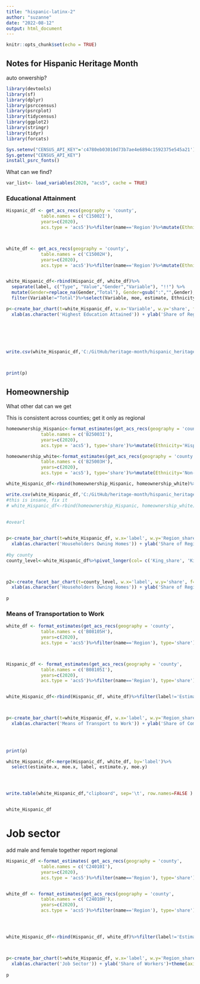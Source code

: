 ```yaml
---
title: "hispanic-latinx-2"
author: "suzanne"
date: "2022-08-12"
output: html_document
---
```


```r
knitr::opts_chunk$set(echo = TRUE)
```

## Notes for Hispanic Heritage Month

auto onwership?

```r
library(devtools)
library(sf)
library(dplyr)
library(psrccensus)
library(psrcplot)
library(tidycensus)
library(ggplot2)
library(stringr)
library(tidyr)
library(forcats)

Sys.setenv("CENSUS_API_KEY"='c4780eb03010d73b7ae4e6894c1592375e545a21')
Sys.getenv("CENSUS_API_KEY")
install_psrc_fonts()

```

What can we find?
```r
var_list<- load_variables(2020, "acs5", cache = TRUE)
```


### Educational Attainment


```r




Hispanic_df <- get_acs_recs(geography = 'county',
             table.names = c('C15002I'),
             years=c(2020),
             acs.type = 'acs5')%>%filter(name=='Region')%>%mutate(Ethnicity='Hispanic/Latinx')



white_df <- get_acs_recs(geography = 'county',
             table.names = c('C15002H'),
             years=c(2020),
             acs.type = 'acs5')%>%filter(name=='Region')%>%mutate(Ethnicity='Non-Hispanic/Latinx White')


white_Hispanic_df<-rbind(Hispanic_df, white_df)%>%
  separate(label, c("Type", "Value","Gender","Variable"), "!!") %>%
  mutate(Gender=replace_na(Gender,"Total"), Gender=gsub(":","",Gender),Variable=replace_na(Variable,"Total")) %>%
  filter(Variable!="Total")%>%select(Variable, moe, estimate, Ethnicity)%>%group_by(Variable,Ethnicity)%>%mutate(sum_est = sum(estimate), moe_grp=moe_sum(moe,sum(estimate))) %>%select(sum_est, moe_grp, Ethnicity,Variable)%>%filter(row_number()==1)%>%group_by(Ethnicity)%>%mutate(sum_Eth=sum(sum_est), moe_Eth=moe_sum(moe_grp, sum(sum_est)))%>%mutate(share=sum_est/sum_Eth, moe_share=moe_prop(sum_est, sum_Eth, moe_grp, moe_Eth))%>%mutate(Variable=fct_relevel(Variable, 'Less than high school diploma', 'High school graduate (includes equivalency)', 'Some college or associate\'s degree', 'Bachelor\'s degree or higher'))

p<-create_bar_chart(t=white_Hispanic_df, w.x='Variable', w.y='share', f='Ethnicity', w.moe='moe_share', est.type='percent', w.color = 'DkPrLtPr')+
  xlab(as.character('Highest Education Attained')) + ylab('Share of Regional Adults')+theme(axis.text.x = element_text(size=14,color="#4C4C4C"))+ theme(axis.title.x = element_text(size=20,color="#4C4C4C"))+theme(axis.title.y = element_text(size=20,color="#4C4C4C"))+coord_flip()
  
  




write.csv(white_Hispanic_df,'C:/GitHub/heritage-month/hispanic_heritage2/edu_attain.csv')



print(p)

```


## Homeownership
What other dat can we get

This is consistent across counties; get it only as regional

```r


homeownership_Hispanic<-format_estimates(get_acs_recs(geography = 'county',
             table.names = c('B25003I'),
             years=c(2020),
             acs.type = 'acs5'), type='share')%>%mutate(Ethnicity='Hispanic/Latinx')%>%filter(label=='Estimate!!Total:!!Owner occupied')

homeownership_white<-format_estimates(get_acs_recs(geography = 'county',
             table.names = c('B25003H'),
             years=c(2020),
             acs.type = 'acs5'), type='share')%>%mutate(Ethnicity='Non-Hispanic/Latinx White')%>%filter(label=='Estimate!!Total:!!Owner occupied')

white_Hispanic_df<-rbind(homeownership_Hispanic, homeownership_white)%>%filter(label!='Estimate!!Total:')

write.csv(white_Hispanic_df,'C:/GitHub/heritage-month/hispanic_heritage2/home_ownership.csv')
#this is insane, fix it
# white_Hispanic_df<-rbind(homeownership_Hispanic, homeownership_white)
                                                                                                                                                                                                                                                                                                                                                       
                                                                                                                                                                                                                                                                                                                                                                                                                            
#ovearl


p<-create_bar_chart(t=white_Hispanic_df, w.x='label', w.y='Region_share', f='Ethnicity', w.moe='Region_share_moe', est.type='percent', w.color = 'DkPrLtPr')+
  xlab(as.character('Householders Owning Homes')) + ylab('Share of Regional Households')+ theme(axis.title.x = element_text(size=20,color="#4C4C4C"))+theme(axis.title.y = element_text(size=20,color="#4C4C4C"))
  
#by county
county_level<-white_Hispanic_df%>%pivot_longer(col= c('King_share', 'Kitsap_share', 'Pierce_share', 'Snohomish_share'), names_to='County', values_to='share', values_drop_na = TRUE)%>%pivot_longer(col= c('King_share_moe', 'Kitsap_share_moe', 'Pierce_share_moe', 'Snohomish_share_moe'), names_to='County2', values_to='moe', values_drop_na = TRUE)%>%filter((County=='King_share'& County2=='King_share_moe')|                                  (County=='Pierce_share'& County2=='Pierce_share_moe')|(County=='Snohomish_share'& County2=='Snohomish_share_moe')|(County=='Kitsap_share'& County2=='Kitsap_share_moe'))%>%mutate(County_Name=sub("_.*","", County))



p2<-create_facet_bar_chart(t=county_level, w.x='label', w.y='share', f='Ethnicity', w.moe='moe_share', est.type='percent', g='County_Name', w.color = 'DkPrLtPr')+
  xlab(as.character('Householders Owning Homes')) + ylab('Share of Regional Households')+ theme(axis.title.x = element_text(size=20,color="#4C4C4C"))+theme(axis.title.y = element_text(size=20,color="#4C4C4C"))
  
p
```





### Means of Transportation to Work

```r

white_df <- format_estimates(get_acs_recs(geography = 'county',
             table.names = c('B08105H'),
             years=c(2020),
             acs.type = 'acs5')%>%filter(name=='Region'), type='share')%>%mutate(Ethnicity='Non-Hispanic/Latinx White')



Hispanic_df <- format_estimates(get_acs_recs(geography = 'county',
             table.names = c('B08105I'),
             years=c(2020),
             acs.type = 'acs5')%>%filter(name=='Region'), type='share')%>%mutate(Ethnicity='Hispanic/Latinx')


white_Hispanic_df<-rbind(Hispanic_df, white_df)%>%filter(label!='Estimate!!Total:' & label!='Estimate!!Total:!!Female:' & label!= 'Estimate!!Total:!!Male:')%>%filter(label!='Estimate!!Total:!!Car, truck, or van - drove alone')



p<-create_bar_chart(t=white_Hispanic_df, w.x='label', w.y='Region_share', f='Ethnicity', w.moe='Region_share_moe', est.type='percent', w.color = 'psrc_light')+
  xlab(as.character('Means of Transport to Work')) + ylab('Share of Commuters')+theme(axis.text.x = element_text(size=14,color="#4C4C4C"))+ theme(axis.title.x = element_text(size=20,color="#4C4C4C"))+theme(axis.title.y = element_text(size=20,color="#4C4C4C"))+coord_flip()
  
  


print(p)
```





```r
white_Hispanic_df<-merge(Hispanic_df, white_df, by='label')%>% 
  select(estimate.x, moe.x, label, estimate.y, moe.y)




write.table(white_Hispanic_df,"clipboard", sep='\t', row.names=FALSE )


white_Hispanic_df
```


# Job sector
add male and female together
report regional
```r
Hispanic_df <-format_estimates( get_acs_recs(geography = 'county',
             table.names = c('C24010I'),
             years=c(2020),
             acs.type = 'acs5')%>%filter(name=='Region'), type='share')%>%mutate(Ethnicity='Hispanic/Latinx')


white_df <- format_estimates(get_acs_recs(geography = 'county',
             table.names = c('C24010H'),
             years=c(2020),
             acs.type = 'acs5')%>%filter(name=='Region'), type='share')%>%mutate(Ethnicity='Hispanic/Latinx')




white_Hispanic_df<-rbind(Hispanic_df, white_df)%>%filter(label!='Estimate!!Total:' & label!='Estimate!!Total:!!Female:' & label!= 'Estimate!!Total:!!Male:')



p<-create_bar_chart(t=white_Hispanic_df, w.x='label', w.y='Region_share', f='Ethnicity', w.moe='Region_share_moe', est.type='percent', w.color = 'psrc_light')+
  xlab(as.character('Job Sector')) + ylab('Share of Workers')+theme(axis.text.x = element_text(size=14,color="#4C4C4C"))+ theme(axis.title.x = element_text(size=20,color="#4C4C4C"))+theme(axis.title.y = element_text(size=20,color="#4C4C4C"))+coord_flip()
  
p
```




